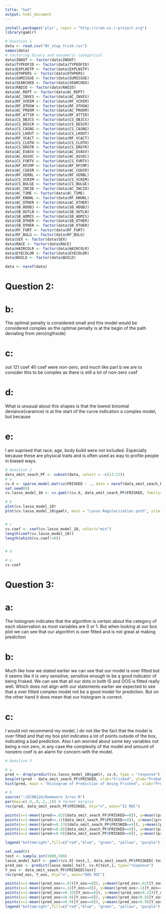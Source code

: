 ```yaml
---
title: "hw3"
output: html_document
---
```

```r
install.packages('plyr', repos = "http://cran.us.r-project.org")
library(gamlr)
```


```r
# Question 1
data <- read.csv("NY_stop_frisk.csv")
names(data)
# factoring binary and nonumeric categorical
data$INOUT <- factor(data$INOUT)
data$TYPEOFID <- factor(data$TYPEOFID)
data$EXPLNSTP <- factor(data$EXPLNSTP)
data$OTHPERS <- factor(data$OTHPERS)
data$SUMISSUE <- factor(data$SUMISSUE)
data$SEARCHED <- factor(data$SEARCHED)
data$RADIO <- factor(data$RADIO)
data$AC_REPT <- factor(data$AC_REPT)
data$AC_INVES <- factor(data$AC_INVES)
data$RF_VCRIM <- factor(data$RF_VCRIM)
data$RF_OTHSW <- factor(data$RF_OTHSW)
data$AC_PROXM <- factor(data$AC_PROXM)
data$RF_ATTIR <- factor(data$RF_ATTIR)
data$CS_OBJCS <- factor(data$CS_OBJCS)
data$CS_DESCR <- factor(data$CS_DESCR)
data$CS_CASNG <- factor(data$CS_CASNG)
data$CS_LKOUT <- factor(data$CS_LKOUT)
data$RF_VCACT <- factor(data$RF_VCACT)
data$CS_CLOTH <- factor(data$CS_CLOTH)
data$CS_DRGTR <- factor(data$CS_DRGTR)
data$AC_EVASV <- factor(data$AC_EVASV)
data$AC_ASSOC <- factor(data$AC_ASSOC)
data$CS_FURTV <- factor(data$CS_FURTV)
data$RF_RFCMP <- factor(data$RF_RFCMP)
data$AC_CGDIR <- factor(data$AC_CGDIR)
data$RF_VERBL <- factor(data$RF_VERBL)
data$CS_VCRIM <- factor(data$CS_VCRIM)
data$CS_BULGE <- factor(data$CS_BULGE)
data$AC_INCID <- factor(data$AC_INCID)
data$AC_TIME <- factor(data$AC_TIME)
data$RF_KNOWL <- factor(data$RF_KNOWL)
data$AC_OTHER <- factor(data$AC_OTHER)
data$SB_HDOBJ <- factor(data$SB_HDOBJ)
data$SB_OUTLN <- factor(data$SB_OUTLN)
data$SB_ADMIS <- factor(data$SB_ADMIS)
data$SB_OTHER <- factor(data$SB_OTHER)
data$SB_OTHER <- factor(data$SB_OTHER)
data$RF_FURT <- factor(data$RF_FURT)
data$RF_BULG <- factor(data$RF_BULG)
data$SEX <- factor(data$SEX)
data$RACE <- factor(data$RACE)
data$HAIRCOLR <- factor(data$HAIRCOLR)
data$EYECOLOR <- factor(data$EYECOLOR)
data$BUILD <- factor(data$BUILD)

data <- naref(data)
```
# Question 2:

# b:
The optimal penalty is considered small and this model would be considered complex as the optimal penalty is at the begin of the path deviating from zero(rigthside)

# c:
out 121 coef 40 coef were non-zero, and much like part b we are to consider this to be complex as there is still a lot of non-zero coef

# d:
What is unusual about this shapes is that the lowest binomial deviance(varaince) is at the start of the curve indication a complex model, but because

# e:
I am suprised that race, age, body build were not included. Especially because these are physical traits and is often used as way to profile people in biased ways.

```r
# Question 2
data_omit_seach_PF <- subset(data, select = -c(13:22))
# a
cv.X <- sparse.model.matrix(FRISKED ~ ., data = naref(data_omit_seach_PF))[,-1]
set.seed(0)
cv.lasso_model_10 <- cv.gamlr(cv.X, data_omit_seach_PF$FRISKED, family="binomial", nfold = 10)

# b
plot(cv.lasso_model_10)
plot(cv.lasso_model_10$gamlr, main = "Lasso Regularization path", ylim = c(-8, 2), xlim = c(-6, -1))


# c
cv.coef <- coef(cv.lasso_model_10, select="min")
length(coef(cv.lasso_model_10))
length(which(cv.coef!=0))


# d

# e
cv.coef

```
# Question 3:

# a:
The histogram indicates that the  algorithm is certain about the category of each observation as most variables are 0 or 1.
But when looking at our box plot we can see that our algorithm is over fitted and is not great at making prediction

# b:
Much like how we stated earlier we can see that our model is over fitted but it seems like it is very sensitive, sensitive enough to be a good indicator of being frisked. We can see that all our dots in both IS and OOS is fitted really well. Which does not align with our statements earlier we expected to see that a over fitted complex model not be a good model for prediction. But on the other hand it does mean that our histogram is correct.

# c:
I would not recommend my model, I do not like the fact that the model is over fitted and that my box plot indicates a lot of points outside of the box, indicating a bad prediction. Also I am worried about some key variables not being a non zero, in any case the complexity of the model and amount of nonzero coef is an alarm for concern with the model.
```r
# Question 3

# a
pred <- drop(predict(cv.lasso_model_10$gamlr, cv.X, type = "response"))
boxplot(pred ~ data_omit_seach_PF$FRISKED, xlab="Frisked", ylab="Probability of Frisk", col=c("blue","red"))
hist(pred, main = "Histogram of Prediction of being Frisked", xlab="Probability of Frisk", ylab="Frisked")

# b
source("~/ECON124/Homework 3/roc.R")
par(mai=c(.9,.9,.2,.1)) # format margins
roc(pred, data_omit_seach_PF$FRISKED, bty="n", main="IS ROC") 

points(x=1-mean((pred<=.02)[data_omit_seach_PF$FRISKED==0]), y=mean((pred>.02)[data_omit_seach_PF$FRISKED==1]), cex=1.5, pch=20, col='red') 
points(x=1-mean((pred<=.1)[data_omit_seach_PF$FRISKED==0]), y=mean((pred>.1)[data_omit_seach_PF$FRISKED==1]), cex=1.5, pch=20, col='blue') 
points(x=1-mean((pred<=0.33)[data_omit_seach_PF$FRISKED==0]), y=mean((pred>0.33)[data_omit_seach_PF$FRISKED==1]), cex=1.5, pch=20, col='green') 
points(x=1-mean((pred<=0.8)[data_omit_seach_PF$FRISKED==0]), y=mean((pred>0.8)[data_omit_seach_PF$FRISKED==1]), cex=1.5, pch=20, col='yellow')
points(x=1-mean((pred<=0.9)[data_omit_seach_PF$FRISKED==0]), y=mean((pred>0.9)[data_omit_seach_PF$FRISKED==1]), cex=1.5, pch=20, col='purple')

legend("bottomright",fill=c("red","blue", "green", "yellow", "purple"), legend=c("p=0.02","p=0.1", "p=0.33", "p=0.8", "p=0.9"),bty="n",title="cutoffs")

set.seed(0)
test <- sample.int(1000,500)
lasso_model_half <- gamlr(cv.X[-test,], data_omit_seach_PF$FRISKED[-test], family = "binomial")
pred_oos <- predict(lasso_model_half, cv.X[test,], type="response")
Y_oos <- data_omit_seach_PF$FRISKED[test]
roc(pred_oos, Y_oos, bty="n", main="OOS ROC")

points(x=1-mean((pred_oos<=.02)[Y_oos==0]), y=mean((pred_oos>.02)[Y_oos==1]), cex=1.5, pch=20, col='red') 
points(x=1-mean((pred_oos<=.1)[Y_oos==0]), y=mean((pred_oos>.1)[Y_oos==1]), cex=1.5, pch=20, col='blue') 
points(x=1-mean((pred_oos<=0.33)[Y_oos==0]), y=mean((pred_oos>0.33)[Y_oos==1]), cex=1.5, pch=20, col='green') 
points(x=1-mean((pred_oos<=0.8)[Y_oos==0]), y=mean((pred_oos>0.8)[Y_oos==1]), cex=1.5, pch=20, col='yellow')
points(x=1-mean((pred_oos<=0.9)[Y_oos==0]), y=mean((pred_oos>0.9)[Y_oos==1]), cex=1.5, pch=20, col='purple')
legend("bottomright",fill=c("red","blue", "green", "yellow", "purple"), legend=c("p=0.02","p=0.1", "p=0.33", "p=0.8", "p=0.9"),bty="n",title="cutoffs")

```
